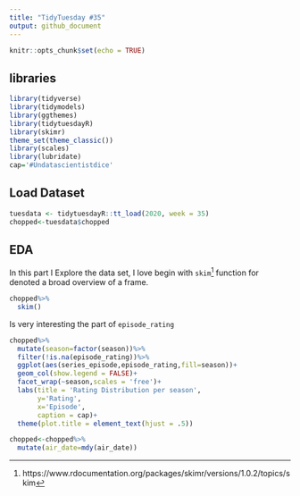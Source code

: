 ```yaml
---
title: "TidyTuesday #35"
output: github_document
---
```


```r
knitr::opts_chunk$set(echo = TRUE)
```

## libraries 


```r
library(tidyverse)
library(tidymodels)
library(ggthemes)
library(tidytuesdayR)
library(skimr)
theme_set(theme_classic())
library(scales)
library(lubridate)
cap='#Undatascientistdice'
```




## Load Dataset


```r
tuesdata <- tidytuesdayR::tt_load(2020, week = 35)
chopped<-tuesdata$chopped
```



## EDA

In this part I Explore the data set, I love begin with `skim`[^1] function for denoted  a broad overview of a frame.

```r
chopped%>%
  skim()
```

Is very interesting the part of `episode_rating`


```r
chopped%>%
  mutate(season=factor(season))%>%
  filter(!is.na(episode_rating))%>%
  ggplot(aes(series_episode,episode_rating,fill=season))+
  geom_col(show.legend = FALSE)+
  facet_wrap(~season,scales = 'free')+
  labs(title = 'Rating Distribution per season',
       y='Rating',
       x='Episode',
       caption = cap)+
  theme(plot.title = element_text(hjust = .5))
```


```r
chopped<-chopped%>%
  mutate(air_date=mdy(air_date))
```



[^1]:https://www.rdocumentation.org/packages/skimr/versions/1.0.2/topics/skim

